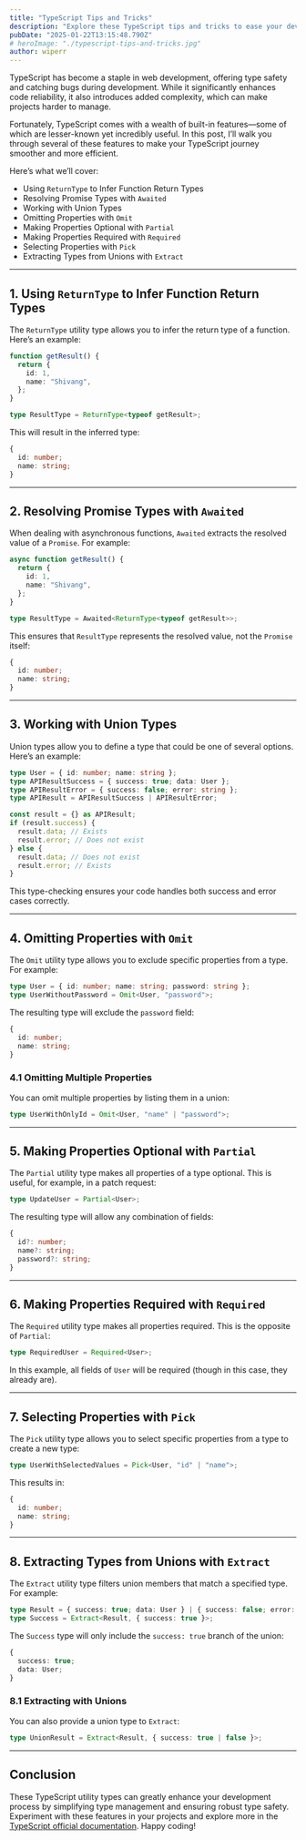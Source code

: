 ```yaml
---
title: "TypeScript Tips and Tricks"
description: "Explore these TypeScript tips and tricks to ease your development journey and make your code more efficient."
pubDate: "2025-01-22T13:15:48.790Z"
# heroImage: "./typescript-tips-and-tricks.jpg"
author: wiperr
---
```


TypeScript has become a staple in web development, offering type safety and catching bugs during development. While it significantly enhances code reliability, it also introduces added complexity, which can make projects harder to manage.

Fortunately, TypeScript comes with a wealth of built-in features—some of which are lesser-known yet incredibly useful. In this post, I’ll walk you through several of these features to make your TypeScript journey smoother and more efficient.

Here’s what we’ll cover:
- Using `ReturnType` to Infer Function Return Types
- Resolving Promise Types with `Awaited`
- Working with Union Types
- Omitting Properties with `Omit`
- Making Properties Optional with `Partial`
- Making Properties Required with `Required`
- Selecting Properties with `Pick`
- Extracting Types from Unions with `Extract`

---

## 1. Using `ReturnType` to Infer Function Return Types

The `ReturnType` utility type allows you to infer the return type of a function. Here’s an example:

```ts
function getResult() {
  return {
    id: 1,
    name: "Shivang",
  };
}

type ResultType = ReturnType<typeof getResult>;
```
This will result in the inferred type:

```ts
{
  id: number;
  name: string;
}
```

---

## 2. Resolving Promise Types with `Awaited`

When dealing with asynchronous functions, `Awaited` extracts the resolved value of a `Promise`. For example:

```ts
async function getResult() {
  return {
    id: 1,
    name: "Shivang",
  };
}

type ResultType = Awaited<ReturnType<typeof getResult>>;
```
This ensures that `ResultType` represents the resolved value, not the `Promise` itself:

```ts
{
  id: number;
  name: string;
}
```

---

## 3. Working with Union Types

Union types allow you to define a type that could be one of several options. Here’s an example:

```ts
type User = { id: number; name: string };
type APIResultSuccess = { success: true; data: User };
type APIResultError = { success: false; error: string };
type APIResult = APIResultSuccess | APIResultError;

const result = {} as APIResult;
if (result.success) {
  result.data; // Exists
  result.error; // Does not exist
} else {
  result.data; // Does not exist
  result.error; // Exists
}
```
This type-checking ensures your code handles both success and error cases correctly.

---

## 4. Omitting Properties with `Omit`

The `Omit` utility type allows you to exclude specific properties from a type. For example:

```ts
type User = { id: number; name: string; password: string };
type UserWithoutPassword = Omit<User, "password">;
```
The resulting type will exclude the `password` field:

```ts
{
  id: number;
  name: string;
}
```

### 4.1 Omitting Multiple Properties

You can omit multiple properties by listing them in a union:

```ts
type UserWithOnlyId = Omit<User, "name" | "password">;
```

---

## 5. Making Properties Optional with `Partial`

The `Partial` utility type makes all properties of a type optional. This is useful, for example, in a patch request:

```ts
type UpdateUser = Partial<User>;
```
The resulting type will allow any combination of fields:

```ts
{
  id?: number;
  name?: string;
  password?: string;
}
```

---

## 6. Making Properties Required with `Required`

The `Required` utility type makes all properties required. This is the opposite of `Partial`:

```ts
type RequiredUser = Required<User>;
```

In this example, all fields of `User` will be required (though in this case, they already are).

---

## 7. Selecting Properties with `Pick`

The `Pick` utility type allows you to select specific properties from a type to create a new type:

```ts
type UserWithSelectedValues = Pick<User, "id" | "name">;
```
This results in:

```ts
{
  id: number;
  name: string;
}
```

---

## 8. Extracting Types from Unions with `Extract`

The `Extract` utility type filters union members that match a specified type. For example:

```ts
type Result = { success: true; data: User } | { success: false; error: string };
type Success = Extract<Result, { success: true }>;
```
The `Success` type will only include the `success: true` branch of the union:

```ts
{
  success: true;
  data: User;
}
```

### 8.1 Extracting with Unions

You can also provide a union type to `Extract`:

```ts
type UnionResult = Extract<Result, { success: true | false }>;
```

---

## Conclusion

These TypeScript utility types can greatly enhance your development process by simplifying type management and ensuring robust type safety. Experiment with these features in your projects and explore more in the [TypeScript official documentation](https://www.typescriptlang.org/docs/handbook/utility-types.html). Happy coding!


